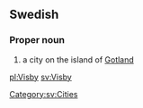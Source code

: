 ==Swedish==

===Proper noun===
{{infl|sv|proper noun|g=n}}

# a city on the island of [[Gotland]]

[[Category:sv:Cities]]

[[pl:Visby]]
[[sv:Visby]]